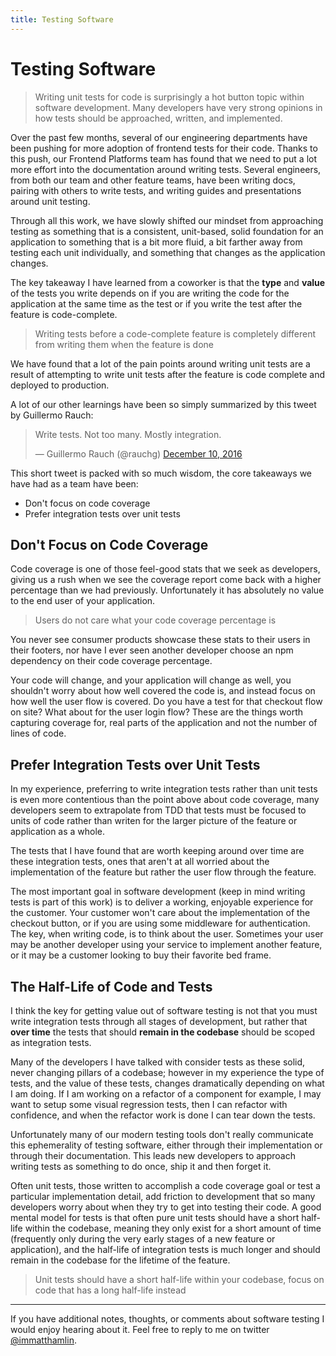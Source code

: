 ```yaml
---
title: Testing Software
---
```


# Testing Software

> Writing unit tests for code is surprisingly a hot button topic within software development. Many
> developers have very strong opinions in how tests should be approached, written, and implemented.

Over the past few months, several of our engineering departments have been pushing for more adoption
of frontend tests for their code. Thanks to this push, our Frontend Platforms team has found that we
need to put a lot more effort into the documentation around writing tests. Several engineers, from
both our team and other feature teams, have been writing docs, pairing with others to write tests,
and writing guides and presentations around unit testing.

Through all this work, we have slowly shifted our mindset from approaching testing as something that
is a consistent, unit-based, solid foundation for an application to something that is a bit more
fluid, a bit farther away from testing each unit individually, and something that changes as the
application changes.

The key takeaway I have learned from a coworker is that the **type** and **value** of the tests you
write depends on if you are writing the code for the application at the same time as the test or if
you write the test after the feature is code-complete.

> Writing tests before a code-complete feature is completely different from writing them when the
> feature is done

We have found that a lot of the pain points around writing unit tests are a result of attempting to
write unit tests after the feature is code complete and deployed to production.

A lot of our other learnings have been so simply summarized by this tweet by Guillermo Rauch:

<blockquote className="twitter-tweet tw-align-center" data-lang="en">
  <p lang="en" dir="ltr">
    Write tests. Not too many. Mostly integration.
  </p>
  &mdash; Guillermo Rauch (@rauchg) <a href="https://twitter.com/rauchg/status/807626710350839808?ref_src=twsrc%5Etfw">December 10, 2016</a>
</blockquote>

This short tweet is packed with so much wisdom, the core takeaways we have had as a team have been:

- Don't focus on code coverage
- Prefer integration tests over unit tests

## Don't Focus on Code Coverage

Code coverage is one of those feel-good stats that we seek as developers, giving us a rush when we
see the coverage report come back with a higher percentage than we had previously. Unfortunately it
has absolutely no value to the end user of your application.

> Users do not care what your code coverage percentage is

You never see consumer products showcase these stats to their users in their footers, nor have I
ever seen another developer choose an npm dependency on their code coverage percentage.

Your code will change, and your application will change as well, you shouldn't worry about how well
covered the code is, and instead focus on how well the user flow is covered. Do you have a test for
that checkout flow on site? What about for the user login flow? These are the things worth capturing
coverage for, real parts of the application and not the number of lines of code.

## Prefer Integration Tests over Unit Tests

In my experience, preferring to write integration tests rather than unit tests is even more
contentious than the point above about code coverage, many developers seem to extrapolate from TDD
that tests must be focused to units of code rather than writen for the larger picture of the feature
or application as a whole.

The tests that I have found that are worth keeping around over time are these integration tests,
ones that aren't at all worried about the implementation of the feature but rather the user flow
through the feature.

The most important goal in software development (keep in mind writing tests is part of this work) is
to deliver a working, enjoyable experience for the customer. Your customer won't care about the
implementation of the checkout button, or if you are using some middleware for authentication. The
key, when writing code, is to think about the user. Sometimes your user may be another developer
using your service to implement another feature, or it may be a customer looking to buy their
favorite bed frame.

## The Half-Life of Code and Tests

I think the key for getting value out of software testing is not that you must write integration
tests through all stages of development, but rather that **over time** the tests that should
**remain in the codebase** should be scoped as integration tests.

Many of the developers I have talked with consider tests as these solid, never changing pillars of a
codebase; however in my experience the type of tests, and the value of these tests, changes
dramatically depending on what I am doing. If I am working on a refactor of a component for example,
I may want to setup some visual regression tests, then I can refactor with confidence, and when the
refactor work is done I can tear down the tests.

Unfortunately many of our modern testing tools don't really communicate this ephemerality of testing
software, either through their implementation or through their documentation. This leads new
developers to approach writing tests as something to do once, ship it and then forget it.

Often unit tests, those written to accomplish a code coverage goal or test a particular
implementation detail, add friction to development that so many developers worry about when they try
to get into testing their code. A good mental model for tests is that often pure unit tests should
have a short half-life within the codebase, meaning they only exist for a short amount of time
(frequently only during the very early stages of a new feature or application), and the half-life of
integration tests is much longer and should remain in the codebase for the lifetime of the feature.

> Unit tests should have a short half-life within your codebase, focus on code that has a long
> half-life instead

---

If you have additional notes, thoughts, or comments about software testing I would enjoy hearing
about it. Feel free to reply to me on twitter
[@immatthamlin](https://mobile.twitter.com/immatthamlin).
